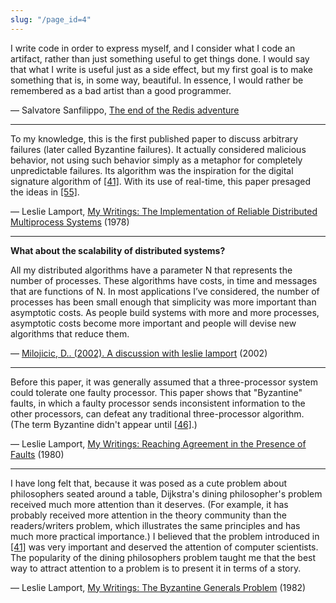 ```yaml
---
slug: "/page_id=4"
---
```


I write code in order to express myself, and I consider what I code an artifact, rather than just something useful to get things done. I would say that what I write is useful just as a side effect, but my first goal is to make something that is, in some way, beautiful. In essence, I would rather be remembered as a bad artist than a good programmer.

― Salvatore Sanfilippo, [The end of the Redis adventure](http://antirez.com/news/133)

---

To my knowledge, this is the first published paper to discuss arbitrary failures (later called Byzantine failures). It actually considered malicious behavior, not using such behavior simply as a metaphor for completely unpredictable failures. Its algorithm was the inspiration for the digital signature algorithm of [[41]](http://lamport.azurewebsites.net/pubs/pubs.html#reaching). With its use of real-time, this paper presaged the ideas in [[55]](http://lamport.azurewebsites.net/pubs/pubs.html#using-time).

― Leslie Lamport, [My Writings: The Implementation of Reliable Distributed Multiprocess Systems](http://lamport.azurewebsites.net/pubs/pubs.html#implementation) (1978)

---

**What about the scalability of distributed systems?**

All my distributed algorithms have a parameter N that represents the number of processes. These algorithms have costs, in time and messages that are functions of N. In most applications I’ve considered, the number of processes has been small enough that simplicity was more important than asymptotic costs. As people build systems with more and more processes, asymptotic costs become more important and people will devise new algorithms that reduce them.

― [Milojicic, D.. (2002). A discussion with leslie lamport](https://www.microsoft.com/en-us/research/uploads/prod/2016/12/A-Discussion-With-Leslie-Lamport.pdf) (2002)

---

Before this paper, it was generally assumed that a three-processor system could tolerate one faulty processor. This paper shows that "Byzantine" faults, in which a faulty processor sends inconsistent information to the other processors, can defeat any traditional three-processor algorithm. (The term Byzantine didn't appear until [[46]](http://lamport.azurewebsites.net/pubs/pubs.html#byz).)

― Leslie Lamport, [My Writings: Reaching Agreement in the Presence of Faults](http://lamport.azurewebsites.net/pubs/pubs.html#reaching) (1980)

---

I have long felt that, because it was posed as a cute problem about philosophers seated around a table, Dijkstra's dining philosopher's problem received much more attention than it deserves. (For example, it has probably received more attention in the theory community than the readers/writers problem, which illustrates the same principles and has much more practical importance.) I believed that the problem introduced in [[41]](http://lamport.azurewebsites.net/pubs/pubs.html#reaching) was very important and deserved the attention of computer scientists. The popularity of the dining philosophers problem taught me that the best way to attract attention to a problem is to present it in terms of a story.

― Leslie Lamport, [My Writings: The Byzantine Generals Problem](http://lamport.azurewebsites.net/pubs/pubs.html#byz) (1982)
